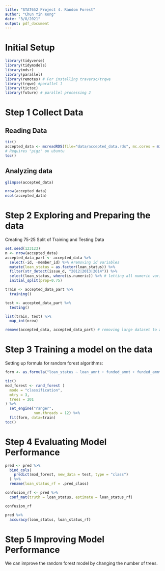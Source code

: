 ---
title: "STAT652 Project 4. Random Forest"
author: "Chun Yin Kong"
date: "3/8/2021"
output: pdf_document
---

# Initial Setup
```{r warning=FALSE, message=FALSE}
library(tidyverse)
library(tidymodels)
library(mdsr)
library(parallel)
library(remotes) # For installing traversc/trqwe
library(trqwe) #parallel 1
library(tictoc)
library(future) # parallel processing 2
```

# Step 1 Collect Data
## Reading Data
```{r warning=FALSE, message=FALSE, eval=FALSE}
tic()
accepted_data <- mcreadRDS(file="data/accepted_data.rds", mc.cores = min(parallel::detectCores(), 16))
# Requires "pigz" on ubuntu
toc()
```

## Analyzing data
```{r}
glimpse(accepted_data)
```

```{r}
nrow(accepted_data)
ncol(accepted_data)
```

# Step 2 Exploring and Preparing the data
Creating 75-25 Split of Training and Testing Data
```{r}
set.seed(123123)
n <- nrow(accepted_data)
accepted_data_part <- accepted_data %>%
  select(-id, -member_id) %>% #removing id variables
  mutate(loan_status = as.factor(loan_status)) %>%
  filter(str_detect(issue_d, "2012|2013|2014")) %>%
  select(loan_status, where(is.numeric)) %>% # letting all numeric variables remain, others all drop
  initial_split(prop=0.75)

train <- accepted_data_part %>%
  training()

test <- accepted_data_part %>%
  testing()

list(train, test) %>%
  map_int(nrow)

remove(accepted_data, accepted_data_part) # removing large dataset to avoid RAM shortage

```

# Step 3 Training a model on the data
Setting up formula for random forest algorithms:

```{r}
form <- as.formula("loan_status ~ loan_amnt + funded_amnt + funded_amnt_inv + int_rate + installment + annual_inc + delinq_2yrs + fico_range_low + fico_range_high")
```

```{r}
tic()
mod_forest <- rand_forest (
  mode = "classification",
  mtry = 3,
  trees = 201
) %>%
  set_engine("ranger",
             num.threads = 12) %>%
  fit(form, data=train)
toc()
```

# Step 4 Evaluating Model Performance
```{r}
pred <- pred %>%
  bind_cols(
    predict(mod_forest, new_data = test, type = "class") 
  ) %>%
  rename(loan_status_rf = .pred_class)
```

```{r}
confusion_rf <- pred %>%
  conf_mat(truth = loan_status, estimate = loan_status_rf)

confusion_rf
```

```{r}
pred %>%
  accuracy(loan_status, loan_status_rf)
```

# Step 5 Improving Model Performance
We can improve the random forest model by changing the number of trees.